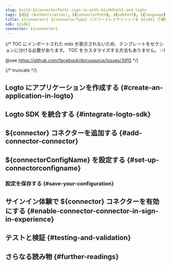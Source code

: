 ```yaml
---
slug: build-${connectorPath}-sign-in-with-${sdkPath}-and-logto
tags: [認証 (Authentication), ${connectorPath}, ${sdkPath}, ${language}, パスワードレスサインイン, サインイン, ログイン]
title: ${connector} ${connectorType} パスワードレスサインインを ${sdk} で構築する方法
sdk: ${sdk}
connector: ${connector}
---
```


{/*
  TOC にインポートされた mdx が表示されないため、テンプレートをセクションに分ける必要があります。
  TOC をカスタマイズする方法もありません。 :-)

  @see https://github.com/facebook/docusaurus/issues/3915
*/}



{/* truncate */}

<Intro connector={connector} sdk="${sdk}" link="${sdkOfficialLink}" />

## Logto にアプリケーションを作成する \{#create-an-application-in-logto}

<CreateApplication type="${appType}" framework="${framework}" />

## Logto SDK を統合する \{#integrate-logto-sdk}

<IntegrateSdk />

## ${connector} コネクターを追加する \{#add-connector-connector}

<AddPasswordlessConnector
  connector={connector}
  connectorType="${connectorType}"
  passwordlessSignUpIdentifier="${passwordlessSignUpIdentifier}"
/>

## ${connectorConfigName} を設定する \{#set-up-connectorconfigname}

<ConnectorGuide />

### 設定を保存する \{#save-your-configuration}

<SaveYourConfiguration connector={connector} />

## サインイン体験で ${connector} コネクターを有効にする \{#enable-connector-connector-in-sign-in-experience}

<EnablePasswordlessConnector
  connectorType="${connectorType}"
  passwordlessSignUpIdentifier="${passwordlessSignUpIdentifier}"
/>

## テストと検証 \{#testing-and-validation}

<TestingAndValidation connector={connector} sdk="${sdk}" />

## さらなる読み物 \{#further-readings}

<FurtherReadings />
